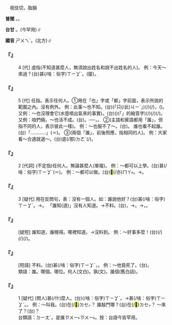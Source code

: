 
=={{ruby|誰|ㄕㄨㄟˊ}}==

　視佳切，脂韻

'''普閩''' {{ruby|(文)|ㄙㄨㄧˊ}}。{{ruby|(白)|ㄗㄨㄧˊ}}。

'''台甘''' {{ruby|(文)|ㄙㄨㄧˊ}}。{{ruby|(語)|ㄗㄨㄚˊ}}{{ruby|、|ㄗㄨㄧ˫}}(今罕用)∥

'''國音''' <rt>ㄕㄨㄟˊ</rt>。{{ruby|(語)|ㄕㄟˊ}}(北方)∥

    

==='''『{{ruby|誰|ㄕㄨㄟˊ}}』'''===
:4  [代] 虛指(不知道甚麼人，無須說出姓名和說不出姓名的人)。 例：今天～來過？(台){{ruby|今|ㄍㄧㄣ}}{{ruby|仔|ㄚ}}{{ruby|日|ㆢㄧㆵ ͘}}{{ruby|/|ㄌㄧㆵ ͘}}{{ruby|有|ㄨ˫}}甚(/啥：俗字)<rt>ㄒㄧㆩˋ</rt>{{ruby|麼|ㄇㄧㆷ ͘}}{{ruby|人|ㄌㄤˊ}}{{ruby|來|ㄌㄞˊ}}。(廈){{ruby|今|ㄍㄧㆰ}}{{ruby|日|ㆢㄧㆵ ͘}}{{ruby|/|ㄌㄧㆵ ͘}}{{ruby|誰|ㄙㄨㄧˊ}}{{ruby|→|ㄗㄨㄧˊ}}{{ruby|來|ㄌㄞˊ}}{{ruby|過|ㄍㄨㆤ˪}}{{ruby|/|·ㄍㆤ}}。
    

==='''『{{ruby|誰|ㄕㄨㄟˊ}}』'''===
:5  [代] 任指。表示任何人。①用在「也」字或「都」字前面，表示所說的範圍之內。沒有例外。 例：此事～也不知。(台){{ruby|<mark>&#xffacb;</mark>|ㄗㆤ}}(「只(/此)<rt>ㄐㄧˋ</rt>{{ruby|個|ㆤˊ}}」){{ruby|載|ㄉㄞ˫}}(/{{ruby|戴|ㄉㄞ˪}}){{ruby|事|ㄐㄧ˪}}(/{{ruby|事|ㄉㄞ˫}}{{ruby|情|ㄐㄧ˪}})，{{ruby|無|ㆠㄜˊ}}{{ruby|半|ㄅㄨㆩ˪}}{{ruby|人|ㄌㄤˊ}}{{ruby|知|ㄗㄞ}}({{ruby|影|ㄧㆩˋ}})。又例：～也沒理會它(水壺噴出氣來的事實)。(台){{ruby|無|ㆠㄜˊ}}{{ruby|一|ㄐㄧㆵ ͘}}{{ruby|人|ㄌㄤˊ}}({{ruby|無|ㆠㄜˊ}}{{ruby|半|ㄅㄨㆩ˪}}{{ruby|人|ㄌㄤˊ}}){{ruby|去|·ㄎㄧ˪}}{{ruby|注|ㄗㄨ˪}}{{ruby|意|ㄧ˪}}{{ruby|<mark>&#xffb50;</mark>|ㄐㄧㆵ}}(「{{ruby|此|ㄐㄧˋ}}{{ruby|一|ㄐㄧㆵ ͘}}」的縮音字)(/{{ruby|此|ㄐㄧㆵ}}){{ruby|號|ㄏㄜ˫}}{{ruby|載|ㄉㄞ˫}}(/{{ruby|戴|ㄉㄞ˪}}){{ruby|事|ㄐㄧ˪}}(/{{ruby|事|ㄉㄞ˪}}{{ruby|情|ㄐㄧ˪}})。 又例：咱們倆，～也活不成。(台){{ruby|咱|ㄌㄢˋ}}{{ruby|兩|ㄋㆭ˫}}{{ruby|人|ㄌㄤˊ}}{{ruby|無|ㆠㄜˊ}}{{ruby|一|ㄐㄧㆵ ͘}}{{ruby|個|ㆤˊ}}{{ruby|會|ㄨㆤ˫}}{{ruby|/|ㆤ˫}}{{ruby|活|ㄨㄚㆷ ͘}}。──{{ruby|咱|ㄌㄢˋ}}{{ruby|兩|ㄋㆭ˫}}{{ruby|個|ㆤˊ}}{{ruby|人|ㄌㄤˊ}}{{ruby|攏|ㄌㆲˋ}}{{ruby|會|ㄨㆤ˫}}{{ruby|/|ㆤ˫}}{{ruby|死|ㄒㄧˋ}}，{{ruby|無|ㆠㄜˊ}}{{ruby|法|ㄏㄨㄚㆵ}}{{ruby|得|ㄉㄧㆵ}}{{ruby|活|ㄨㄚㆷ ͘}}{{ruby|命|ㄇㄧㄚ˫}}。 ②(主語和賓語都用「誰」，但指不同的人，表示彼此一樣)。 例：～也服不了～。(台){{ruby|無|ㆠㄜˊ}}{{ruby|一|ㄐㄧㆵ ͘}}{{ruby|個|ㆤˊ}}{{ruby|人|ㄌㄤˊ}}{{ruby|<mark>&#xffa49;</mark>|ㆠㆤㆷ}}{{ruby|/|ㆠㄨㆤㆷ ͘}}{{ruby|認|ㆢㄧㄣ˫}}{{ruby|/|ㄌㄧㄣ˫}}{{ruby|輸|ㄙㄨ}}{{ruby|人|ㄌㄤˊ}}。 誰也看不起誰。(台)「{{ruby|互|ㄏㆦ˫}}{{ruby|相|ㄒㄧㆲ}}……{{ruby|無|ㆠㄜˊ}}……」{{ruby|互|ㄏㆦ˫}}{{ruby|相|ㄒㄧㆲ}}{{ruby|看|ㄎㄨㆩ˪}}{{ruby|人|ㄌㄤˊ}}(＝{{ruby|對|ㄉㄨㄧ˪}}{{ruby|方|ㄏㆲ}}){{ruby|無|ㆠㄜˊ}}{{ruby|起|·ㄎㄧˋ}}。 ③(兩個「誰」，前後照應，指相同的人)。 例：大家看～合適就選～。(台){{ruby|大|ㄉㄞ˫}}{{ruby|家|ㄍㆤ}}{{ruby|看|ㄎㄨㆩ˪}}{{ruby|講|ㄍㆲˋ}}{{ruby|→|ㄍㆲ}}底(/那)<rt>ㄉㄜˋ</rt>{{ruby|一|ㄐㄧㆵ ͘}}{{ruby|個|ㆤˊ}}{{ruby|適|ㄒㄧㆤㆶ}}{{ruby|合|ㄏㄚㆴ ͘}}{{ruby|著|ㄉㄧㄜㆷ}}(/{{ruby|就|ㄐㄧㄨ˫}}){{ruby|選|ㄙㄨㄢˋ}}{{ruby|<mark>&#xf8fbe;</mark>|ㄏㄧㆵ}}{{ruby|個|ㆤˊ}}。
    

==='''『{{ruby|誰|ㄕㄨㄟˊ}}』'''===
:2  [代詞] (不定指)任何人。無論甚麼人(單複)。 例：～都可以上學。(台){{ruby|無|ㆠㄜˊ}}{{ruby|論|ㄌㄨㄣ˫}}甚(/啥：俗字)<rt>ㄒㄧㆩˋ</rt>{{ruby|物|ㄇㆭㆷ ͘}}{{ruby|/|ㄇㄧㆷ ͘}}{{ruby|人|ㄌㄤˊ}}{{ruby|<mark>&#xffaca;</mark>|ㄇㄚ˫}}{{ruby|會|ㄨㆤ˫}}{{ruby|/|ㆤ˫}}{{ruby|得|ㄉㄧㆵ}}{{ruby|入|ㆢㄧㆴ ͘}}{{ruby|/|ㄌㄧㆴ}}{{ruby|學|ㄜㆷ ͘}}(＝{{ruby|去|ㄎㄧ˪}}{{ruby|學|ㄏㄚㆶ ͘}}{{ruby|校|ㄏㄠ˫}}{{ruby|讀|ㄊㄚㆶ ͘}}{{ruby|冊|ㄘㆤㆷ}})。 例：～都可以做。(台){{ruby|乜|ㄇㄧㆷ}}{{ruby|仔|ㄚ}}{{ruby|人|ㄌㄤˊ}}<mark>&#xffaca;</mark>(/亦)<rt>ㄇㄚ˫</rt>{{ruby|會|ㄨㆤ˫}}{{ruby|/|ㆤ˫}}{{ruby|用|ㄧㄥ˫}}{{ruby|/|ㄧㆲ˫}}{{ruby|得|ㄉㄧㆵ}}{{ruby|做|ㄗㄨㆤ˪}}{{ruby|/|ㄗㄜ˪}}。→{{ruby|逐|ㄉㄚㆶ ͘}}{{ruby|個|ㆤˊ}}{{ruby|攏|ㄌㆲˋ}}{{ruby|會|ㄨㆤ˫}}{{ruby|/|ㆤ˫}}{{ruby|用|ㄧㄥ˫}}{{ruby|/|ㄧㆲ˫}}{{ruby|得|ㄉㄧㆵ}}{{ruby|做|ㄗㄨㆤ˪}}{{ruby|/|ㄗㄜ˪}}。
    

==='''『{{ruby|誰|ㄕㄨㄟˊ}}』'''===
:3  [疑代] 用在反問句，表：沒有一個人。如：誰說他好？(台)甚(/啥：俗字)<rt>ㄒㄧㆩˋ</rt>{{ruby|人|ㄌㄤˊ}}{{ruby|講|ㄍㆲˋ}}{{ruby|→|ㄍㆲ}}{{ruby|伊|ㄧ}}{{ruby|好|ㄏㄜˋ}}。→{{ruby|無|ㆠㄜˊ}}{{ruby|一|ㄐㄧㆵ ͘}}{{ruby|個|ㆤˊ}}{{ruby|人|ㄌㄤˊ}}{{ruby|講|ㄍㆲˋ}}{{ruby|→|ㄍㆲ}}{{ruby|伊|ㄧ}}{{ruby|好|ㄏㄜˋ}}。 「誰知(道)」沒有人知道。→不料。(台){{ruby|甚|ㄒㄧㆩˋ}}{{ruby|人|ㄌㄤˊ}}{{ruby|知|ㄗㄞ}}{{ruby|影|ㄧㆩˋ}}，→{{ruby|無|ㆠㄜˊ}}{{ruby|人|ㄌㄤˊ}}{{ruby|知|ㄗㄞ}}{{ruby|影|ㄧㆩˋ}}。→{{ruby|無|ㆠㄜˊ}}{{ruby|想|ㄒㄧㆧ˫}}{{ruby|/|ㄒㄧㆫ˫}}{{ruby|講|ㄍㆲˋ}}，{{ruby|無|ㆠㄜˊ}}{{ruby|料|ㄌㄧㄠ˫}}。
    

==='''『{{ruby|誰|ㄕㄨㄟˊ}}{{ruby|知|ㄓ}}』'''===
: [疑短] 誰知道，誰曉得。哪裡知道。→沒料到。 例：～好事多麼！(台){{ruby|豈|ㄎㄧˋ}}{{ruby|→|ㄊㄚㆷ}}{{ruby|會|ㄨㆤ˫}}{{ruby|/|ㆤ˫}}{{ruby|知|ㄗㄞ}}{{ruby|影|ㄧㆩˋ}}{{ruby|好|ㄏㄜˋ}}{{ruby|載|ㄉㄞ˫}}(/{{ruby|戴|ㄉㄞ˪}}){{ruby|事|ㄐㄧ˪}}(/{{ruby|事|ㄉㄞ˫}}{{ruby|情|ㄐㄧ˪}}){{ruby|厚|ㄍㄠ˫}}{{ruby|踏|ㄉㄚㆴ ͘}}{{ruby|磕|ㄎㄚㆴ ͘}}(/{{ruby|遝|ㄉㄚㆴ ͘}}{{ruby|磕|ㄎㄚㆴ ͘}})。
    

==='''『{{ruby|誰|ㄕㄨㄟˊ}}{{ruby|想|ㄒㄧㄤˇ}}{{ruby|到|ㄉㄠˋ}}』'''===
: [短語] 不料。(台)甚(/啥：俗字)<rt>ㄒㄧㆩˋ</rt>{{ruby|/|ㄒㄧㄚˋ}}{{ruby|/|ㄙㆩˋ}}{{ruby|人|ㄌㄤˊ}}{{ruby|會|ㄨㆤ˫}}{{ruby|/|ㆤ˫}}{{ruby|知|ㄗㄞ}}，{{ruby|無|ㆠㄜˊ}}{{ruby|想|ㄒㄧㆧ˫}}{{ruby|/|ㄒㄧㆫ˫}}{{ruby|講|ㄍㆲˋ}}。 例：～他竟死了。(台){{ruby|無|ㆠㄜˊ}}{{ruby|想|ㄒㄧㆧ˫}}{{ruby|/|ㄒㄧㆫ˫}}{{ruby|講|ㄍㆲˋ}}{{ruby|→|ㄍㆲ}}{{ruby|伊|ㄧ}}{{ruby|煞|ㄙㄨㄚㆷ}}{{ruby|死|ㄒㄧˋ}}{{ruby|死|ㄒㄧˋ}}{{ruby|去|ㄎㄧ˪}}。
:類語：誰。哪個。哪位。何人(文白)。孰(文)。誰個(舊白話)。
:
    

==='''『{{ruby|誰|ㄕㄨㄟˊ}}』'''===
:1  [疑代] (問人)甚(/什)麼人。(台){{ruby|甚|ㄒㄧㆩˋ}}(/啥：俗字)<rt>ㄒㄧㆩˋ</rt>{{ruby|麼|ㄇㄧㆷ ͘}}{{ruby|人|ㄌㄤˊ}}。→甚(/啥：俗字)<rt>ㄒㄧㆩˋ</rt>{{ruby|物|ㄇㄧㆷ ͘}}{{ruby|人|ㄌㄤˊ}}。{{ruby|甚|ㄒㄧㆩˋ}}{{ruby|人|ㄌㄤˊ}}。 例：～叫我。(台){{ruby|甚|ㄒㄧㆩˋ}}{{ruby|人|ㄌㄤˊ}}在(/<mark>&#xf9549;</mark>)<rt>ㄉㆤㆷ</rt>{{ruby|叫|ㄍㄧㄜ˪}}{{ruby|我|·ㆣㄨㄚˋ}}？ 誰敲門哪？(台){{ruby|甚|ㄒㄧㆩˋ}}{{ruby|人|ㄌㄤˊ}}在(/<mark>&#xf9549;</mark>)<rt>ㄉㆤㆷ</rt>{{ruby|叫|ㄍㄧㄜ˪}}{{ruby|門|ㄇㆭˊ}}{{ruby|咧|ㄌㆤ˪}}？ ～來了？(台){{ruby|甚|ㄒㄧㆩˋ}}{{ruby|麼|ㄇㄧㆷ ͘}}{{ruby|人|ㄌㄤˊ}}{{ruby|來|ㄌㄞˊ}}？
:台類語：{{ruby|底|ㄉㄧ˫}}{{ruby|人|ㄌㄤˊ}}{{ruby|→|ㄐㄧㄚˊ}}<rt>ㄉㄧㄤˊ</rt>。是誰{{ruby|→|ㄒㄧ˫}}<rt>ㄗㄨㄧ˫</rt>{{ruby|→|ㄐㄧ˫}}<rt>ㄗㄨㄧ˫</rt>。按：台語今皆罕用。
:
    
